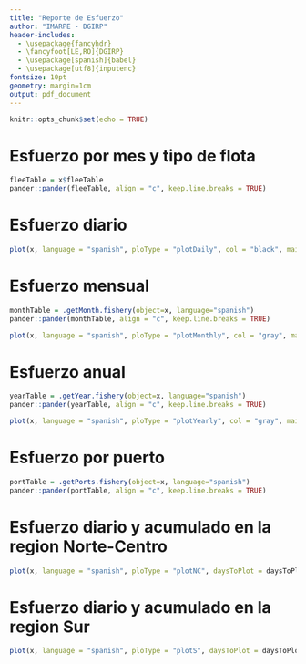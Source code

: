 ```yaml
---
title: "Reporte de Esfuerzo"
author: "IMARPE - DGIRP"
header-includes:
  - \usepackage{fancyhdr}
  - \fancyfoot[LE,RO]{DGIRP}
  - \usepackage[spanish]{babel}
  - \usepackage[utf8]{inputenc}
fontsize: 10pt
geometry: margin=1cm
output: pdf_document
---
```


\pagenumbering{gobble}

```r
knitr::opts_chunk$set(echo = TRUE)
```

# Esfuerzo por mes y tipo de flota
```r
fleeTable = x$fleeTable
pander::pander(fleeTable, align = "c", keep.line.breaks = TRUE)
```

# Esfuerzo diario
```r
plot(x, language = "spanish", ploType = "plotDaily", col = "black", main = "", daysToPlot = daysToPlot)
```

\pagebreak

# Esfuerzo mensual
\vspace{1.5cm}
```r
monthTable = .getMonth.fishery(object=x, language="spanish")
pander::pander(monthTable, align = "c", keep.line.breaks = TRUE)
```
\vspace{3cm}
```r
plot(x, language = "spanish", ploType = "plotMonthly", col = "gray", main = "")
```

\pagebreak

# Esfuerzo anual
\vspace{1.5cm}
```r
yearTable = .getYear.fishery(object=x, language="spanish")
pander::pander(yearTable, align = "c", keep.line.breaks = TRUE)
```
\vspace{3cm}
```r
plot(x, language = "spanish", ploType = "plotYearly", col = "gray", main = "")
```

\pagebreak

# Esfuerzo por puerto
```r
portTable = .getPorts.fishery(object=x, language="spanish")
pander::pander(portTable, align = "c", keep.line.breaks = TRUE)
```

# Esfuerzo diario y acumulado en la region Norte-Centro
```r
plot(x, language = "spanish", ploType = "plotNC", daysToPlot = daysToPlot, textAxis2 = textAxis2, textAxis4 = textAxis4)
```

\pagebreak

# Esfuerzo diario y acumulado en la region Sur
```r
plot(x, language = "spanish", ploType = "plotS", daysToPlot = daysToPlot, textAxis2 = textAxis2, textAxis4 = textAxis4)
```

